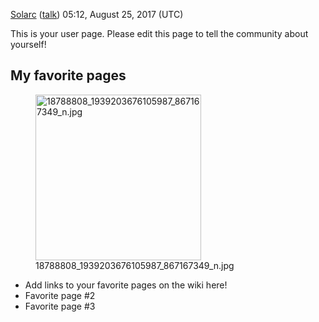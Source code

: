 [[User:Solarc|Solarc]] ([[User talk:Solarc|talk]]) 05:12, August 25, 2017 (UTC)

This is your user page. Please edit this page to tell the community about yourself!

==My favorite pages==
[[File:18788808 1939203676105987 867167349 n.jpg|thumb|265x265px]]
* Add links to your favorite pages on the wiki here!
* Favorite page #2
* Favorite page #3